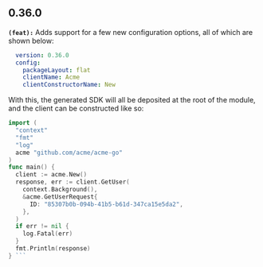 ## 0.36.0
**`(feat):`** Adds support for a few new configuration options, all of which are shown below:
```yaml - name: khulnasoft/rapiddocs-go-sdk
  version: 0.36.0
  config:
    packageLayout: flat
    clientName: Acme
    clientConstructorName: New
```
With this, the generated SDK will all be deposited at the root of the module, and the client can be constructed like so:
```go package main
import (
  "context"
  "fmt"
  "log"
  acme "github.com/acme/acme-go"
)
func main() {
  client := acme.New()
  response, err := client.GetUser(
    context.Background(),
    &acme.GetUserRequest{
      ID: "85307b0b-094b-41b5-b61d-347ca15e5da2",
    },
  )
  if err != nil {
    log.Fatal(err)
  }
  fmt.Println(response)
} ```

